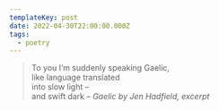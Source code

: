 ```yaml
---
templateKey: post
date: 2022-04-30T22:00:00.000Z
tags:
  - poetry
---
```

> To you I’m suddenly speaking Gaelic,<br/>
> like language translated<br/>
> into slow light –<br/>
> and swift dark –
> <cite><i>Gaelic</i> by Jen Hadfield, excerpt</cite>
